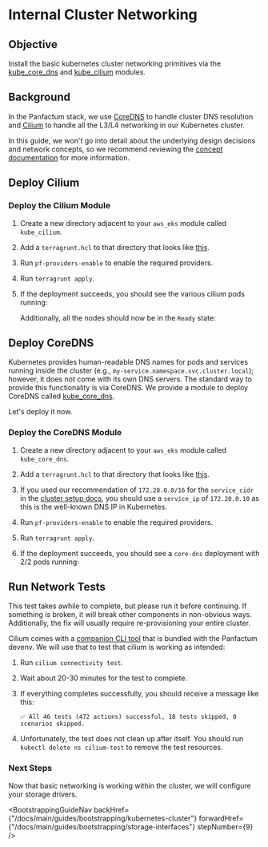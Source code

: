 

# Internal Cluster Networking

## Objective

Install the basic kubernetes cluster networking primitives via the [kube\_core\_dns](/docs/main/reference/infrastructure-modules/direct/kubernetes/kube_core_dns)
and [kube\_cilium](/docs/main/reference/infrastructure-modules/direct/kubernetes/kube_cilium) modules.

## Background

In the Panfactum stack, we use [CoreDNS](https://coredns.io/) to handle
cluster DNS resolution and [Cilium](https://docs.cilium.io) to handle all the L3/L4 networking in our Kubernetes cluster.

In this guide, we won't go into detail about the underlying design decisions and network concepts, so
we recommend reviewing the [concept documentation](/docs/main/concepts/networking/cluster-networking) for more
information.

## Deploy Cilium

### Deploy the Cilium Module

1. Create a new directory adjacent to your `aws_eks` module called `kube_cilium`.

2. Add a `terragrunt.hcl` to that directory that looks like [this](https://github.com/Panfactum/stack/blob/__PANFACTUM_VERSION_MAIN__/packages/reference/environments/production/us-east-2/kube_cilium/terragrunt.hcl).

3. Run `pf-providers-enable` to enable the required providers.

4. Run `terragrunt apply`.

5. If the deployment succeeds, you should see the various cilium pods running:

   <MarkdownImage src={ciliumLaunchImg} alt="Cilium launched successfully" />

   Additionally, all the nodes should now be in the `Ready` state:

   <MarkdownImage src={nodesReadyImg} alt="Nodes are ready" />

## Deploy CoreDNS

Kubernetes provides human-readable DNS names for pods and services running inside the cluster (e.g., `my-service.namespace.svc.cluster.local`);
however, it does not come with its own DNS servers. The standard way to provide this functionality is via CoreDNS.
We provide a module to deploy CoreDNS called [kube\_core\_dns](/docs/main/reference/infrastructure-modules/direct/kubernetes/kube_core_dns).

Let's deploy it now.

### Deploy the CoreDNS Module

1. Create a new directory adjacent to your `aws_eks` module called `kube_core_dns`.

2. Add a `terragrunt.hcl` to that directory that looks like [this](https://github.com/Panfactum/stack/blob/__PANFACTUM_VERSION_MAIN__/packages/reference/environments/production/us-east-2/kube_core_dns/terragrunt.hcl).

3. If you used our recommendation of `172.20.0.0/16` for the `service_cidr` in the [cluster setup docs](/docs/main/guides/bootstrapping/kubernetes-cluster#choose-a-service-cidr),
   you should use a `service_ip` of `172.20.0.10` as this is the well-known DNS IP in Kubernetes.

4. Run `pf-providers-enable` to enable the required providers.

5. Run `terragrunt apply`.

6. If the deployment succeeds, you should see a `core-dns` deployment with 2/2 pods running:

   <MarkdownImage src={corednsImg} alt="CoreDNS launched successfully" />

## Run Network Tests

<MarkdownAlert severity="warning">
  This test takes awhile to complete, but please run it before continuing. If something is broken,
  it will break other components in non-obvious ways. Additionally, the fix will usually require
  re-provisioning your entire cluster.
</MarkdownAlert>

Cilium comes with a [companion CLI tool](https://github.com/cilium/cilium-cli) that is bundled with the Panfactum devenv.
We will use that to test that cilium is working as intended:

1. Run `cilium connectivity test`.

2. Wait about 20-30 minutes for the test to complete.

3. If everything completes successfully, you should receive a message like this:

   ```shell-session
   ✅ All 46 tests (472 actions) successful, 18 tests skipped, 0 scenarios skipped.
   ```

4. Unfortunately, the test does not clean up after itself. You should run `kubectl delete ns cilium-test` to remove
   the test resources.

### Next Steps

Now that basic networking is working within the cluster, we will configure your storage
drivers.

<BootstrappingGuideNav backHref={"/docs/main/guides/bootstrapping/kubernetes-cluster"} forwardHref={"/docs/main/guides/bootstrapping/storage-interfaces"} stepNumber={9} />
